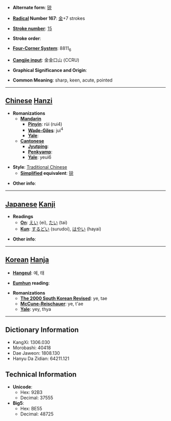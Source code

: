 * '''Alternate form''': [[锐]]

* '''[[Wiktionary:Chinese radical index| Radical]] Number 167''': [[Wiktionary:Chinese radical index 金|金]]+7 strokes

* '''[[Wiktionary:Chinese total strokes index|Stroke number]]''': [[Wiktionary:Chinese total strokes index 15|15]]

* '''Stroke order''': 

* '''[[Wiktionary:Chinese four corner index|Four-Corner System]]''': 8811<sub>6</sub>

* '''[[Wiktionary:Chinese Cangjie index|Cangjie input]]''': 金金口山 (CCRU)

* '''Graphical Significance and Origin''': 

* '''Common Meaning''': sharp, keen, acute, pointed

----

== [[Chinese]] [[Hanzi]] ==

* '''Romanizations'''
** '''[[Mandarin]]'''
*** '''[[Pinyin]]''': rùi (rui4)
*** '''[[Wade-Giles]]''': jui<sup>4</sup>
*** '''[[Yale]]''': 
** '''[[Cantonese]]'''
*** '''[[Jyutping]]''':
*** '''[[Penkyamp]]''': 
*** '''[[Yale]]''': yeui6

* '''Style''': [[Traditional Chinese]] 
** '''[[Simplified Chinese|Simplified]] equivalent''': [[锐]]

* '''Other info''': 

----

== [[Japanese]] [[Kanji]] ==

* '''Readings'''
** '''[[On]]''': [[えい]] (ei), [[たい]] (tai)
** '''[[Kun]]''': [[するどい]] (surudoi), [[はやい]] (hayai)

* '''Other info''':  

----

== [[Korean]] [[Hanja]] ==

* '''[[Hangeul]]''': 예, 태

* '''[[Eumhun]] reading''': 

* '''Romanizations'''
** '''[[The 2000 South Korean Revised Romanization|The 2000 South Korean Revised]]''': ye, tae
** '''[[McCune-Reischauer]]''': ye, t'ae
** '''[[Yale]]''': yey, thya

----

== Dictionary Information ==

* KangXi: 1306.030
* Morobashi: 40418
* Dae Jaweon: 1808.130
* Hanyu Da Zidian: 64211.121

== Technical Information ==

* '''Unicode''':
** Hex: 92B3
** Decimal: 37555
* '''Big5''':
** Hex: BE55
** Decimal: 48725